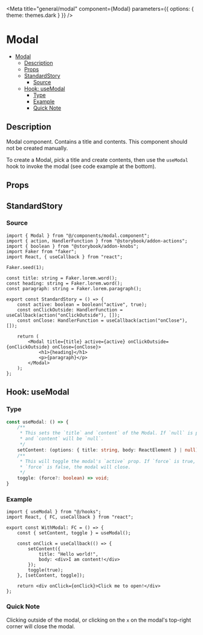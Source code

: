 
<Meta
	title="general/modal"
	component={Modal}
	parameters={{
		options: {
			theme: themes.dark
		}
	}}
/>

# Modal

- [Modal](#modal)
  * [Description](#description)
  * [Props](#props)
  * [StandardStory](#standardstory)
    + [Source](#source)
  * [Hook: useModal](#hook-usemodal)
    + [Type](#type)
    + [Example](#example)
    + [Quick Note](#quick-note)

## Description
Modal component. Contains a title and contents. This component should not be created manually.

To create a Modal, pick a title and create contents, then use the `useModal` hook to invoke the
modal (see code example at the bottom).

## Props
<Props of={Modal} />

## StandardStory
<Preview>
	<Story name="standard">
		<StandardStory />
	</Story>
</Preview>

### Source
```tsx
import { Modal } from "@/components/modal.component";
import { action, HandlerFunction } from "@storybook/addon-actions";
import { boolean } from "@storybook/addon-knobs";
import Faker from "faker";
import React, { useCallback } from "react";

Faker.seed(1);

const title: string = Faker.lorem.word();
const heading: string = Faker.lorem.word();
const paragraph: string = Faker.lorem.paragraph();

export const StandardStory = () => {
	const active: boolean = boolean("active", true);
	const onClickOutside: HandlerFunction = useCallback(action("onClickOutside"), []);
	const onClose: HandlerFunction = useCallback(action("onClose"), []);

	return (
		<Modal title={title} active={active} onClickOutside={onClickOutside} onClose={onClose}>
			<h1>{heading}</h1>
			<p>{paragraph}</p>
		</Modal>
	);
};
```

## Hook: useModal
### Type
```ts
const useModal: () => {
	/**
	 * This sets the `title` and `content` of the Modal. If `null` is passed, `title` will be `""`
	 * and `content` will be `null`.
	 */
	setContent: (options: { title: string, body: ReactElement } | null) => void;
	/**
	 * This will toggle the modal's `active` prop. If `force` is true, the modal will open. If
	 * `force` is false, the modal will close.
	 */
	toggle: (force?: boolean) => void;
}
```

### Example
```tsx
import { useModal } from "@/hooks";
import React, { FC, useCallback } from "react";

export const WithModal: FC = () => {
	const { setContent, toggle } = useModal();

	const onClick = useCallback(() => {
		setContent({
			title: "Hello world!",
			body: <div>I am content!</div>
		});
		toggle(true);
	}, [setContent, toggle]);

	return <div onClick={onClick}>Click me to open!</div>
};

```

### Quick Note
Clicking outside of the modal, or clicking on the `x` on the modal's top-right corner will close
the modal.
